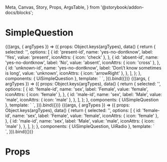   Meta, Canvas, Story, Props, ArgsTable,
} from '@storybook/addon-docs/blocks';

<Meta
  title="Organisms/SimpleQuestion"
  component={UiSimpleQuestion}
/>

# SimpleQuestion

<Canvas>
  <Story
    name="Common"
  >
    {((args, { argTypes }) => ({
      props: Object.keys(argTypes),
      data() {
        return {
          selected: '',
          options: [
            {
              id: 'present-id',
              name: 'yes-no-dontknow',
              label: 'Yes',
              value: 'present',
              iconAttrs: { icon: 'check' },
            },
            {
              id: 'absent-id',
              name: 'yes-no-dontknow',
              label: 'No',
              value: 'absent',
              iconAttrs: { icon: 'cross' },
            },
            {
              id: 'unknown-id',
              name: 'yes-no-dontknow',
              label: 'Don\’t know sometimes is long',
              value: 'unknown',
              iconAttrs: { icon: 'arrowRight' },
            },
          ],
        };
      },
      components: { UiSimpleQuestion },
      template: `
        <UiSimpleQuestion
          :options="options"
          v-model="selected"
          class="ui-simple-question--small"
        />
      `,
    })).bind({})}
  </Story>
</Canvas>

<Canvas>
  <Story
    name="example Sex"
  >
    {((args, { argTypes }) => ({
      props: Object.keys(argTypes),
      data() {
        return {
          selected: '',
          options: [
            {
              id: 'female-id',
              name: 'sex',
              label: 'Female',
              value: 'female',
              iconAttrs: { icon: 'female' },
            },
            {
              id: 'male-id',
              name: 'sex',
              label: 'Male',
              value: 'male',
              iconAttrs: { icon: 'male' },
            },
          ],
        };
      },
      components: { UiSimpleQuestion },
      template: `
        <UiSimpleQuestion :options="options" v-model="selected" />
      `,
    })).bind({})}
  </Story>
</Canvas>

<Canvas>
  <Story
    name="[slot] option"
  >
    {((args, { argTypes }) => ({
      props: Object.keys(argTypes),
      data() {
        return {
          selected: '',
          options: [
            {
              id: 'female-id',
              name: 'sex',
              label: 'Female',
              value: 'female',
              iconAttrs: { icon: 'female' },
            },
            {
              id: 'male-id',
              name: 'sex',
              label: 'Male',
              value: 'male',
              iconAttrs: { icon: 'male' },
            },
          ],
        };
      },
      components: { UiSimpleQuestion, UiRadio },
      template: `
        <div>
          <UiSimpleQuestion :options="options" v-model="selected">
             <template #tile="{ option }">
               <UiRadio
                v-model="selected"
                :id="option.id"
                :value="option.value"
                :name="option.name"
                class="ui-simple-question__option"
              >
                {{option.label}}
              </UiRadio>
            </template>
          </UiSimpleQuestion>
        </div>
      `,
    })).bind({})}
  </Story>
</Canvas>

<ArgsTable story='Common' />

# Props

<Props of={UiSimpleQuestion} />
